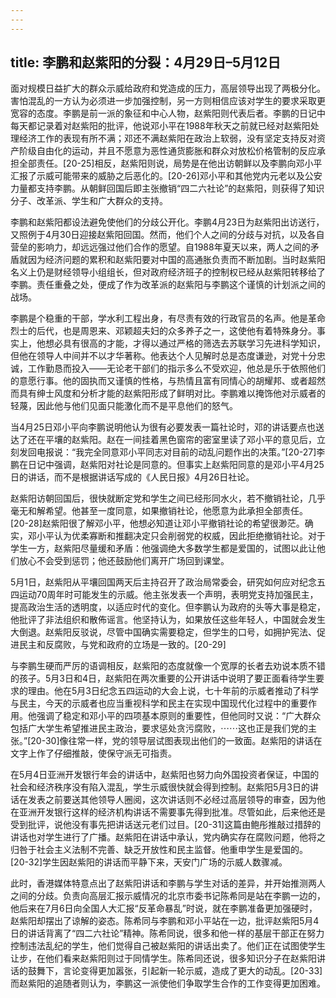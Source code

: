 ```yaml
---
---
---
```

title: 李鹏和赵紫阳的分裂：4月29日–5月12日
---



面对规模日益扩大的群众示威给政府和党造成的压力，高层领导出现了两极分化。害怕混乱的一方认为必须进一步加强控制，另一方则相信应该对学生的要求采取更宽容的态度。李鹏是前一派的象征和中心人物，赵紫阳则代表后者。李鹏的日记中每天都记录着对赵紫阳的批评，他说邓小平在1988年秋天之前就已经对赵紫阳处理经济工作的表现有所不满；邓还不满赵紫阳在政治上软弱，没有坚定支持反对资产阶级自由化的运动，并且不愿意为恶性通货膨胀和群众对放松价格管制的反应承担全部责任。[20-25]相反，赵紫阳则说，局势是在他出访朝鲜以及李鹏向邓小平汇报了示威可能带来的威胁之后恶化的。[20-26]邓小平和其他党内元老以及公安力量都支持李鹏。从朝鲜回国后即主张撤销“四二六社论”的赵紫阳，则获得了知识分子、改革派、学生和广大群众的支持。

李鹏和赵紫阳都设法避免使他们的分歧公开化。李鹏4月23日为赵紫阳出访送行，又照例于4月30日迎接赵紫阳回国。然而，他们个人之间的分歧与对抗，以及各自营垒的影响力，却远远强过他们合作的愿望。自1988年夏天以来，两人之间的矛盾就因为经济问题的累积和赵紫阳要对中国的高通胀负责而不断加剧。当时赵紫阳名义上仍是财经领导小组组长，但对政府经济班子的控制权已经从赵紫阳转移给了李鹏。责任重叠之处，便成了作为改革派的赵紫阳与李鹏这个谨慎的计划派之间的战场。

李鹏是个稳重的干部，学水利工程出身，有尽责有效的行政官员的名声。他是革命烈士的后代，也是周恩来、邓颖超夫妇的众多养子之一，这使他有着特殊身分。事实上，他想必具有很高的才能，才得以通过严格的筛选去苏联学习先进科学知识，但他在领导人中间并不以才华著称。他表达个人见解时总是态度谦逊，对党十分忠诚，工作勤恳而投入——无论老干部们的指示多么不受欢迎，他总是乐于依照他们的意愿行事。他的固执而又谨慎的性格，与热情且富有同情心的胡耀邦、或者超然而具有绅士风度和分析才能的赵紫阳形成了鲜明对比。李鹏难以掩饰他对示威者的轻蔑，因此他与他们见面只能激化而不是平息他们的怒气。

当4月25日邓小平向李鹏说明他认为很有必要发表一篇社论时，邓的讲话要点也送达了还在平壤的赵紫阳。赵在一间挂着黑色窗帘的密室里读了邓小平的意见后，立刻发回电报说：“我完全同意邓小平同志对目前的动乱问题作出的决策。”[20-27]李鹏在日记中强调，赵紫阳对社论是同意的。但事实上赵紫阳同意的是邓小平4月25日的讲话，而不是根据讲话写成的《人民日报》4月26日社论。

赵紫阳访朝回国后，很快就断定党和学生之间已经形同水火，若不撤销社论，几乎毫无和解希望。他甚至一度同意，如果撤销社论，他愿意为此承担全部责任。[20-28]赵紫阳很了解邓小平，他想必知道让邓小平撤销社论的希望很渺茫。确实，邓小平认为优柔寡断和推翻决定只会削弱党的权威，因此拒绝撤销社论。对于学生一方，赵紫阳尽量缓和矛盾：他强调绝大多数学生都是爱国的，试图以此让他们放心不会受到惩罚；他还鼓励他们离开广场回到课堂。

5月1日，赵紫阳从平壤回国两天后主持召开了政治局常委会，研究如何应对纪念五四运动70周年时可能发生的示威。他主张发表一个声明，表明党支持加强民主，提高政治生活的透明度，以适应时代的变化。但李鹏认为政府的头等大事是稳定，他批评了非法组织和散佈谣言。他坚持认为，如果放任这些年轻人，中国就会发生大倒退。赵紫阳反驳说，尽管中国确实需要稳定，但学生的口号，如拥护宪法、促进民主和反腐败，与党和政府的立场是一致的。[20-29]

与李鹏生硬而严厉的语调相反，赵紫阳的态度就像一个宽厚的长者去劝说本质不错的孩子。5月3日和4日，赵紫阳在两次重要的公开讲话中说明了要正面看待学生要求的理由。他在5月3日纪念五四运动的大会上说，七十年前的示威者推动了科学与民主，今天的示威者也应当重视科学和民主在实现中国现代化过程中的重要作用。他强调了稳定和邓小平的四项基本原则的重要性，但他同时又说：“广大群众包括广大学生希望推进民主政治，要求惩处贪污腐败，⋯⋯这也正是我们党的主张。”[20-30]像往常一样，党的领导层试图表现出他们的一致面。赵紫阳的讲话在文字上作了仔细推敲，使保守派无可指责。

在5月4日亚洲开发银行年会的讲话中，赵紫阳也努力向外国投资者保证，中国的社会和经济秩序没有陷入混乱，学生示威很快就会得到控制。赵紫阳5月3日的讲话在发表之前要送其他领导人圈阅，这次讲话则不必经过高层领导的审查，因为他在亚洲开发银行这样的经济机构讲话不需要事先得到批准。尽管如此，后来他还是受到批评，说他没有事先把讲话送元老们过目。[20-31]这篇由鲍彤推敲过措辞的讲话也对学生进行了广播。赵紫阳在讲话中承认，党内确实存在腐败问题，他将之归咎于社会主义法制不完善、缺乏开放性和民主监督。他重申学生是爱国的。[20-32]学生因赵紫阳的讲话而平静下来，天安门广场的示威人数骤减。

此时，香港媒体特意点出了赵紫阳讲话和李鹏与学生对话的差异，并开始推测两人之间的分歧。负责向高层汇报示威情况的北京市委书记陈希同是站在李鹏一边的，他后来在7月6日向全国人大汇报“反革命暴乱”时说，就在李鹏准备更加强硬时，赵紫阳却摆出了谅解的姿态。陈希同与李鹏和邓小平站在一边，批评赵紫阳5月4日的讲话背离了“四二六社论”精神。陈希同说，很多和他一样的基层干部正在努力控制违法乱纪的学生，他们觉得自己被赵紫阳的讲话出卖了。他们正在试图使学生让步，在他们看来赵紫阳则过于同情学生。陈希同还说，很多知识分子在赵紫阳讲话的鼓舞下，言论变得更加嚣张，引起新一轮示威，造成了更大的动乱。[20-33]而赵紫阳的追随者则认为，李鹏这一派使他们争取学生合作的工作变得更加困难。